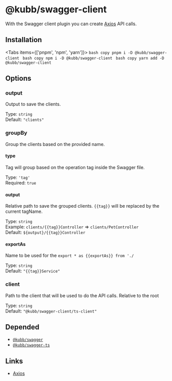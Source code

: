 
# @kubb/swagger-client

With the Swagger client plugin you can create [Axios](https://axios-http.com/docs/intro) API calls.

## Installation

<Tabs items={['pnpm', 'npm', 'yarn']}>
  <Tab>
    ```bash copy
    pnpm i -D @kubb/swagger-client
    ```
  </Tab>
    <Tab>
    ```bash copy
    npm i -D @kubb/swagger-client
    ```
  </Tab>
    <Tab>
    ```bash copy
    yarn add -D @kubb/swagger-client
    ```
  </Tab>
</Tabs>

## Options


### output
Output to save the clients.

Type: `string` <br/>
Default: `"clients"`

### groupBy
Group the clients based on the provided name.

#### type
Tag will group based on the operation tag inside the Swagger file.

Type: `'tag'` <br/>
Required: `true`

#### output
Relative path to save the grouped clients.
`{{tag}}` will be replaced by the current tagName.

Type: `string` <br/>
Example: `clients/{{tag}}Controller` => `clients/PetController` <br/>
Default: `${output}/{{tag}}Controller`

#### exportAs
Name to be used for the `export * as {{exportAs}} from './`

Type: `string` <br/>
Default: `"{{tag}}Service"`

### client
Path to the client that will be used to do the API calls.
Relative to the root

Type: `string` <br/>
Default: `"@kubb/swagger-client/ts-client"`

## Depended

- [`@kubb/swagger`](/docs/usage/swagger)
- [`@kubb/swagger-ts`](/docs/usage/swagger-ts)

## Links

- [Axios](https://axios-http.com/docs/intro)